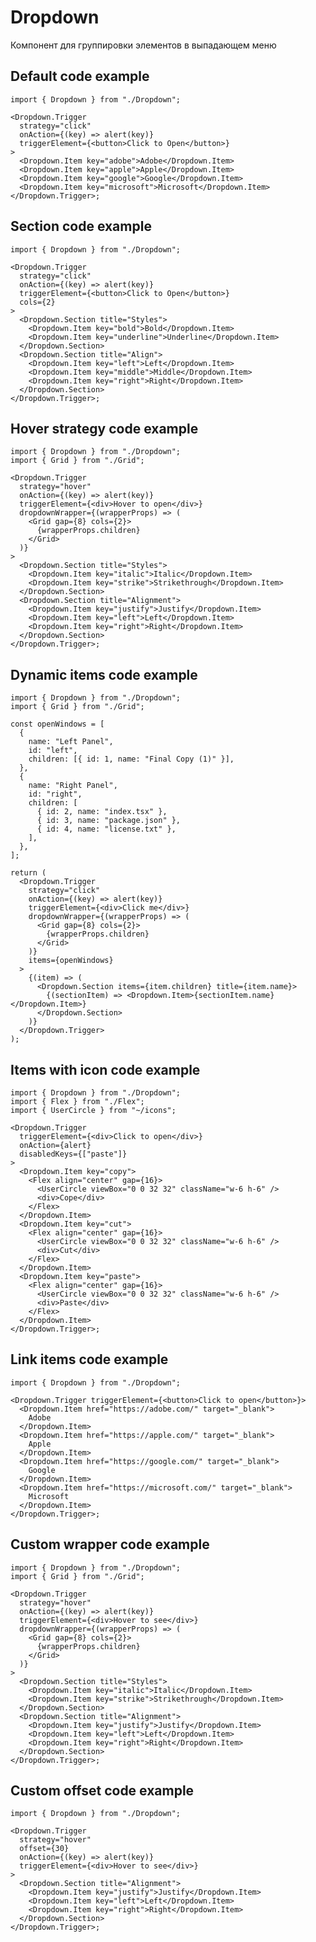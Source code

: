 
<Meta of={stories} />

# Dropdown

Компонент для группировки элементов в выпадающем меню

<Controls />

## Default code example

```tsx
import { Dropdown } from "./Dropdown";

<Dropdown.Trigger
  strategy="click"
  onAction={(key) => alert(key)}
  triggerElement={<button>Click to Open</button>}
>
  <Dropdown.Item key="adobe">Adobe</Dropdown.Item>
  <Dropdown.Item key="apple">Apple</Dropdown.Item>
  <Dropdown.Item key="google">Google</Dropdown.Item>
  <Dropdown.Item key="microsoft">Microsoft</Dropdown.Item>
</Dropdown.Trigger>;
```

<Canvas of={stories.Default} />

## Section code example

```tsx
import { Dropdown } from "./Dropdown";

<Dropdown.Trigger
  strategy="click"
  onAction={(key) => alert(key)}
  triggerElement={<button>Click to Open</button>}
  cols={2}
>
  <Dropdown.Section title="Styles">
    <Dropdown.Item key="bold">Bold</Dropdown.Item>
    <Dropdown.Item key="underline">Underline</Dropdown.Item>
  </Dropdown.Section>
  <Dropdown.Section title="Align">
    <Dropdown.Item key="left">Left</Dropdown.Item>
    <Dropdown.Item key="middle">Middle</Dropdown.Item>
    <Dropdown.Item key="right">Right</Dropdown.Item>
  </Dropdown.Section>
</Dropdown.Trigger>;
```

<Canvas of={stories.Sections} />

## Hover strategy code example

```tsx
import { Dropdown } from "./Dropdown";
import { Grid } from "./Grid";

<Dropdown.Trigger
  strategy="hover"
  onAction={(key) => alert(key)}
  triggerElement={<div>Hover to open</div>}
  dropdownWrapper={(wrapperProps) => (
    <Grid gap={8} cols={2}>
      {wrapperProps.children}
    </Grid>
  )}
>
  <Dropdown.Section title="Styles">
    <Dropdown.Item key="italic">Italic</Dropdown.Item>
    <Dropdown.Item key="strike">Strikethrough</Dropdown.Item>
  </Dropdown.Section>
  <Dropdown.Section title="Alignment">
    <Dropdown.Item key="justify">Justify</Dropdown.Item>
    <Dropdown.Item key="left">Left</Dropdown.Item>
    <Dropdown.Item key="right">Right</Dropdown.Item>
  </Dropdown.Section>
</Dropdown.Trigger>;
```

<Canvas of={stories.HoverStrategy} />

## Dynamic items code example

```tsx
import { Dropdown } from "./Dropdown";
import { Grid } from "./Grid";

const openWindows = [
  {
    name: "Left Panel",
    id: "left",
    children: [{ id: 1, name: "Final Copy (1)" }],
  },
  {
    name: "Right Panel",
    id: "right",
    children: [
      { id: 2, name: "index.tsx" },
      { id: 3, name: "package.json" },
      { id: 4, name: "license.txt" },
    ],
  },
];

return (
  <Dropdown.Trigger
    strategy="click"
    onAction={(key) => alert(key)}
    triggerElement={<div>Click me</div>}
    dropdownWrapper={(wrapperProps) => (
      <Grid gap={8} cols={2}>
        {wrapperProps.children}
      </Grid>
    )}
    items={openWindows}
  >
    {(item) => (
      <Dropdown.Section items={item.children} title={item.name}>
        {(sectionItem) => <Dropdown.Item>{sectionItem.name}</Dropdown.Item>}
      </Dropdown.Section>
    )}
  </Dropdown.Trigger>
);
```

<Canvas of={stories.DynamicItems} />

## Items with icon code example

```tsx
import { Dropdown } from "./Dropdown";
import { Flex } from "./Flex";
import { UserCircle } from "~/icons";

<Dropdown.Trigger
  triggerElement={<div>Click to open</div>}
  onAction={alert}
  disabledKeys={["paste"]}
>
  <Dropdown.Item key="copy">
    <Flex align="center" gap={16}>
      <UserCircle viewBox="0 0 32 32" className="w-6 h-6" />
      <div>Cope</div>
    </Flex>
  </Dropdown.Item>
  <Dropdown.Item key="cut">
    <Flex align="center" gap={16}>
      <UserCircle viewBox="0 0 32 32" className="w-6 h-6" />
      <div>Cut</div>
    </Flex>
  </Dropdown.Item>
  <Dropdown.Item key="paste">
    <Flex align="center" gap={16}>
      <UserCircle viewBox="0 0 32 32" className="w-6 h-6" />
      <div>Paste</div>
    </Flex>
  </Dropdown.Item>
</Dropdown.Trigger>;
```

<Canvas of={stories.WithIcon} />

## Link items code example

```tsx
import { Dropdown } from "./Dropdown";

<Dropdown.Trigger triggerElement={<button>Click to open</button>}>
  <Dropdown.Item href="https://adobe.com/" target="_blank">
    Adobe
  </Dropdown.Item>
  <Dropdown.Item href="https://apple.com/" target="_blank">
    Apple
  </Dropdown.Item>
  <Dropdown.Item href="https://google.com/" target="_blank">
    Google
  </Dropdown.Item>
  <Dropdown.Item href="https://microsoft.com/" target="_blank">
    Microsoft
  </Dropdown.Item>
</Dropdown.Trigger>;
```

<Canvas of={stories.LinkItems} />

## Custom wrapper code example

```tsx
import { Dropdown } from "./Dropdown";
import { Grid } from "./Grid";

<Dropdown.Trigger
  strategy="hover"
  onAction={(key) => alert(key)}
  triggerElement={<div>Hover to see</div>}
  dropdownWrapper={(wrapperProps) => (
    <Grid gap={8} cols={2}>
      {wrapperProps.children}
    </Grid>
  )}
>
  <Dropdown.Section title="Styles">
    <Dropdown.Item key="italic">Italic</Dropdown.Item>
    <Dropdown.Item key="strike">Strikethrough</Dropdown.Item>
  </Dropdown.Section>
  <Dropdown.Section title="Alignment">
    <Dropdown.Item key="justify">Justify</Dropdown.Item>
    <Dropdown.Item key="left">Left</Dropdown.Item>
    <Dropdown.Item key="right">Right</Dropdown.Item>
  </Dropdown.Section>
</Dropdown.Trigger>;
```

<Canvas of={stories.CustomWrapper} />

## Custom offset code example

```tsx
import { Dropdown } from "./Dropdown";

<Dropdown.Trigger
  strategy="hover"
  offset={30}
  onAction={(key) => alert(key)}
  triggerElement={<div>Hover to see</div>}
>
  <Dropdown.Section title="Alignment">
    <Dropdown.Item key="justify">Justify</Dropdown.Item>
    <Dropdown.Item key="left">Left</Dropdown.Item>
    <Dropdown.Item key="right">Right</Dropdown.Item>
  </Dropdown.Section>
</Dropdown.Trigger>;
```

<Canvas of={stories.CustomOffset} />
